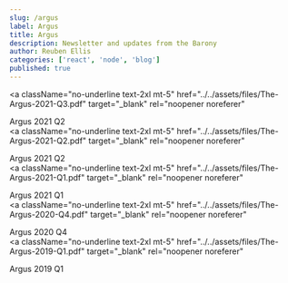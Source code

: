 ```yaml
---
slug: /argus
label: Argus
title: Argus
description: Newsletter and updates from the Barony
author: Reuben Ellis
categories: ['react', 'node', 'blog']
published: true
---
```


<a
  className="no-underline text-2xl mt-5"
  href="../../assets/files/The-Argus-2021-Q3.pdf"
  target="_blank"
  rel="noopener noreferer"
>
  Argus 2021 Q2
</a>
<br />
<a
  className="no-underline text-2xl mt-5"
  href="../../assets/files/The-Argus-2021-Q2.pdf"
  target="_blank"
  rel="noopener noreferer"
>
  Argus 2021 Q2
</a>
<br />
<a
  className="no-underline text-2xl mt-5"
  href="../../assets/files/The-Argus-2021-Q1.pdf"
  target="_blank"
  rel="noopener noreferer"
>
  Argus 2021 Q1
</a>
<br />
<a
  className="no-underline text-2xl mt-5"
  href="../../assets/files/The-Argus-2020-Q4.pdf"
  target="_blank"
  rel="noopener noreferer"
>
  Argus 2020 Q4
</a>
<br />
<a
  className="no-underline text-2xl mt-5"
  href="../../assets/files/The-Argus-2019-Q1.pdf"
  target="_blank"
  rel="noopener noreferer"
>
  Argus 2019 Q1
</a>
<br />
